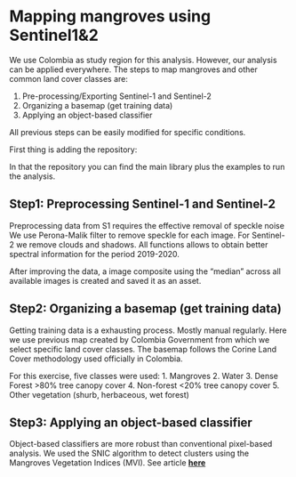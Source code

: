 # Mapping mangroves using Sentinel1&2

We use Colombia as study region for this analysis. However, our analysis can be applied everywhere. The steps to map mangroves and other common land cover classes are:


1. Pre-processing/Exporting Sentinel-1 and Sentinel-2
2. Organizing a basemap (get training data)
3. Applying an object-based classifier


All previous steps can be easily modified for specific conditions.

First thing is adding the repository:

In that the repository you can find the main library plus the examples to run the analysis.


## Step1: Preprocessing Sentinel-1 and Sentinel-2

Preprocessing data from S1 requires the effective removal of speckle noise
We use Perona-Malik filter to remove speckle for each image. For Sentinel-2 we remove clouds and shadows. All functions allows to obtain better spectral information for the period 2019-2020.

After improving the data, a image composite using the "median" across
all available images is created and saved it as an asset.

## Step2:  Organizing a basemap (get training data)

Getting training data is a exhausting process. Mostly manual regularly.
Here we use previous map created by Colombia Government from which we select specific land cover classes. The basemap follows the Corine Land Cover methodology used officially in Colombia.

For this exercise, five classes were used:
1. Mangroves
2. Water
3. Dense Forest >80% tree canopy cover
4. Non-forest   <20% tree canopy cover
5. Other vegetation (shurb, herbaceous, wet forest)


## Step3: Applying an object-based classifier

Object-based classifiers are more robust than conventional pixel-based analysis. We used the SNIC algorithm to detect clusters using the Mangroves Vegetation Indices (MVI). See article [**here**](https://www.sciencedirect.com/science/article/pii/S0924271620301519?casa_token=LIFdYLRNNL0AAAAA:ZncWGMoyYsAdcQUe8C0rkW7wc7bBO-GqOH0V93xDcxo33om81YZjvPFYMzrWsW7dRl1dmigAXQ){target="_blank"}
